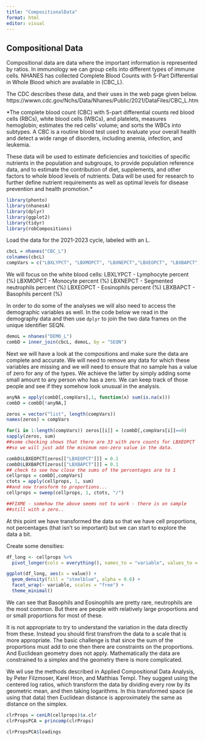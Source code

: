```yaml
---
title: "CompositionalData"
format: html
editor: visual
---
```


## Compositional Data

Compositional data are data where the important information is represented by ratios. In immunology we can group cells into different types of immune cells. NHANES has collected Complete Blood Counts with 5-Part Differential in Whole Blood which are available in (CBC_L).

The CDC describes these data, and their uses in the web page given below. https://wwwn.cdc.gov/Nchs/Data/Nhanes/Public/2021/DataFiles/CBC_L.htm

\*The complete blood count (CBC) with 5-part differential counts red blood cells (RBCs), white blood cells (WBCs), and platelets, measures hemoglobin; estimates the red cells’ volume; and sorts the WBCs into subtypes. A CBC is a routine blood test used to evaluate your overall health and detect a wide range of disorders, including anemia, infection, and leukemia.

These data will be used to estimate deficiencies and toxicities of specific nutrients in the population and subgroups, to provide population reference data, and to estimate the contribution of diet, supplements, and other factors to whole blood levels of nutrients. Data will be used for research to further define nutrient requirements as well as optimal levels for disease prevention and health promotion.\*


```r
library(phonto)
library(nhanesA)
library(dplyr)
library(ggplot2)
library(tidyr)
library(robCompositions)
```

Load the data for the 2021-2023 cycle, labeled with an L.

```r
cbcL = nhanes("CBC_L")
colnames(cbcL)
compVars = c("LBXLYPCT", "LBXMOPCT", "LBXNEPCT","LBXEOPCT", "LBXBAPCT")
```

We will focus on the white blood cells:
LBXLYPCT - Lymphocyte percent (%)
LBXMOPCT - Monocyte percent (%)
LBXNEPCT - Segmented neutrophils percent (%)
LBXEOPCT - Eosinophils percent (%)
LBXBAPCT - Basophils percent (%)

In order to do some of the analyses we will also need to access the demographic variables as well. In the code below we read in the demography data and then use `dplyr` to join the two data frames on the unique identifier SEQN.

```r
demoL = nhanes("DEMO_L")
combD = inner_join(cbcL, demoL, by = "SEQN")
```

Next we will have a look at the compositions and make sure the data are complete and accurate.  We will need to remove any data for which these variables are missing and we will need to ensure that no sample has a value of zero for any of the types.  We achieve the latter by simply adding some small amount to any person who has a zero. We can keep track of those people and see if they somehow look unusual in the analysis.

```r

anyNA = apply(combD[,compVars],1, function(x) sum(is.na(x)))
combD = combD[!anyNA,]

zeros = vector("list", length(compVars))
names(zeros) = compVars

for(i in 1:length(compVars)) zeros[[i]] = (combD[,compVars[i]]==0)
sapply(zeros, sum)
##some checking shows that there are 33 with zero counts for LBXEOPCT
##so we will just add the minimum non-zero value in the data.

combD$LBXEOPCT[zeros[["LBXEOPCT"]]] = 0.1
combD$LBXBAPCT[zeros[["LBXBAPCT"]]] = 0.1
## check to see how close the sums of the percentages are to 1
cellprops = combD[,compVars]
ctots = apply(cellprops, 1, sum)
##and now transform to proportions...
cellprops = sweep(cellprops, 1, ctots, "/")

##FIXME - somehow the above seems not to work - there is on sample
##still with a zero..


```

At this point we have transformed the data so that we have cell proportions, not percentages (that isn't so important) but we can start to explore the data a bit.

Create some densities:

```r

df_long <- cellprops %>%
  pivot_longer(cols = everything(), names_to = "variable", values_to = "value")

ggplot(df_long, aes(x = value)) +
  geom_density(fill = "steelblue", alpha = 0.6) +
  facet_wrap(~ variable, scales = "free") +
  theme_minimal()

```

We can see that Basophils and Eosinophils are pretty rare, neutrophils are the most common.  But there are people with relatively large proportions and or small proportions for most of these.

It is not appropriate to try to understand the variation in the data directly from these.  Instead you should first transfrom the data to a scale that is more appropriate.  The basic challenge is that since the sum of the proportions must add to one then there are constraints on the proportions. And Euclidean geometry does not apply.  Mathematically the data are constrained to a simplex and the geometry there is more complicated.

We wil use the methods described in Applied Compositional Data
Analysis, by Peter Filzmoser, Karel Hron, and Matthias Templ. They suggest using the centered log ratios, which transform the data by dividing every row by its geometric mean, and then taking logarithms.
In this transformed space (ie using that data) then Euclidean distance is approximately the same as distance on the simplex.

```r
clrProps = cenLR(cellprops)$x.clr
clrPropsPCA = princomp(clrProps)

clrPropsPCA$loadings
```
